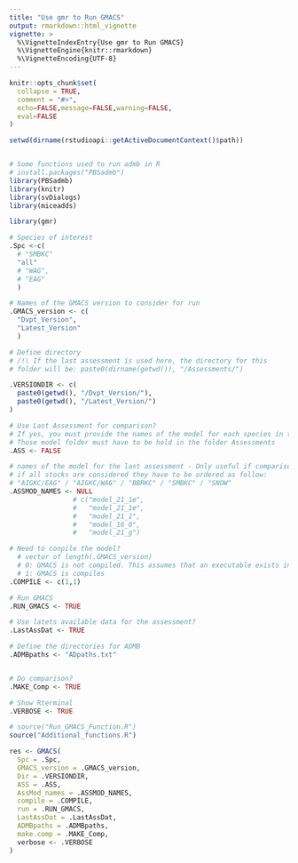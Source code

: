 ```yaml
---
title: "Use gmr to Run GMACS"
output: rmarkdown::html_vignette
vignette: >
  %\VignetteIndexEntry{Use gmr to Run GMACS}
  %\VignetteEngine{knitr::rmarkdown}
  %\VignetteEncoding{UTF-8}
---
```


```r
knitr::opts_chunk$set(
  collapse = TRUE,
  comment = "#>",
  echo=FALSE,message=FALSE,warning=FALSE,
  eval=FALSE
)
```

```r

setwd(dirname(rstudioapi::getActiveDocumentContext()$path))


# Some functions used to run admb in R
# install.packages("PBSadmb")
library(PBSadmb)
library(knitr)
library(svDialogs)
library(miceadds)

library(gmr)
```

```r

# Species of interest
.Spc <-c(
  # "SMBKC"
  "all"
  # "WAG",
  # "EAG"
  )

# Names of the GMACS version to consider for run
.GMACS_version <- c(
  "Dvpt_Version",
  "Latest_Version"
  )

# Define directory
# /!\ If the last assessment is used here, the directory for this 
# folder will be: paste0(dirname(getwd()), "/Assessments/")

.VERSIONDIR <- c(
  paste0(getwd(), "/Dvpt_Version/"),
  paste0(getwd(), "/Latest_Version/")
)

# Use Last Assessment for comparison?
# If yes, you must provide the names of the model for each species in the variable .ASSMOD_NAMES
# Those model folder must have to be hold in the folder Assessments
.ASS <- FALSE

# names of the model for the last assessment - Only useful if comparison is made.
# if all stocks are considered they have to be ordered as follow:
# "AIGKC/EAG" / "AIGKC/WAG" / "BBRKC" / "SMBKC" / "SNOW"
.ASSMOD_NAMES <- NULL
                # c("model_21_1e",
                #   "model_21_1e",
                #   "model_21_1",
                #   "model_16_0",
                #   "model_21_g")

# Need to conpile the model?
  # vector of length(.GMACS_version)
  # 0: GMACS is not compiled. This assumes that an executable exists in the directory of the concerned version.
  # 1: GMACS is compiles
.COMPILE <- c(1,1)

# Run GMACS
.RUN_GMACS <- TRUE

# Use latets available data for the assessment?
.LastAssDat <- TRUE

# Define the directories for ADMB
.ADMBpaths <- "ADpaths.txt"


# Do comparison?
.MAKE_Comp <- TRUE

# Show Rterminal
.VERBOSE <- TRUE

```

```r


# source("Run_GMACS_Function.R")
source("Additional_functions.R")

res <- GMACS(
  Spc = .Spc,
  GMACS_version = .GMACS_version,
  Dir = .VERSIONDIR,
  ASS = .ASS,
  AssMod_names = .ASSMOD_NAMES,
  compile = .COMPILE,
  run = .RUN_GMACS,
  LastAssDat = .LastAssDat,
  ADMBpaths = .ADMBpaths,
  make.comp = .MAKE_Comp,
  verbose <- .VERBOSE
)

```
